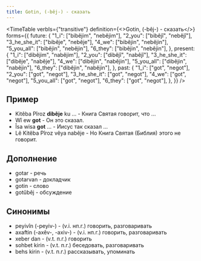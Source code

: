 ```yaml
---
title: Gotin, (-bêj-) - сказать
---
```


<TimeTable
  verbIs={"transitive"}
  definition={<>Gotin, (-bêj-) - <Vt/> сказать</>}
  forms={{
    future: {
      "1_i": ["bibêjim", "nebêjim"],
      "2_you": ["bibêjî", "nebêjî"],
      "3_he_she_it": ["bibêje", "nebêje"],
      "4_we": ["bibêjin", "nebêjin"],
      "5_you_all": ["bibêjin", "nebêjin"],
      "6_they": ["bibêjin", "nebêjin"],
    },
    present: {
      "1_i": ["dibêjim", "nabêjim"],
      "2_you": ["dibêjî", "nabêjî"],
      "3_he_she_it": ["dibêje", "nabêje"],
      "4_we": ["dibêjin", "nabêjin"],
      "5_you_all": ["dibêjin", "nabêjin"],
      "6_they": ["dibêjin", "nabêjin"],
    },
    past: {
      "1_i": ["got", "negot"],
      "2_you": ["got", "negot"],
      "3_he_she_it": ["got", "negot"],
      "4_we": ["got", "negot"],
      "5_you_all": ["got", "negot"],
      "6_they": ["got", "negot"],
    },
  }}
/>

## Пример

* Kitêba Pîroz **dibêje** ku ... - Книга Святая говорит, что ...
* Wî ew **got** - Он это сказал.
* Îsa wisa **got** ... - Иисус так сказал ...
* Lê Kitêba Pîroz vêya nabêje - Но Книга Святая (Библия) этого не говорит.

## Дополнение

* gotar - речь
* gotarvan - докладчик
* gotin - слово
* gotûbêj - обсуждение

## Синонимы
- peyivîn (-peyiv-) - (v.i. нп.г.) говорить, разговаривать
- axaftin (-axêv-, -axiv-) - (v.i. нп.г.) говорить, разговаривать
- xeber dan - (v.t. п.г.) говорить
- sohbet kirin - (v.t. п.г.) беседовать, разговаривать
- behs kirin - (v.t. п.г.) рассказывать, упоминать
